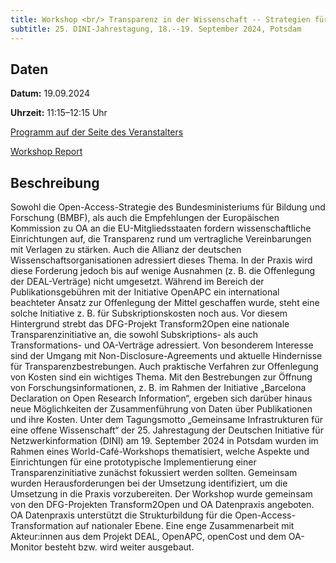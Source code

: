 ```yaml
---
title: Workshop <br/> Transparenz in der Wissenschaft -- Strategien für offene Informationsversorgung 
subtitle: 25. DINI-Jahrestagung, 18.--19. September 2024, Potsdam
---
```

## Daten

**Datum:** 19.09.2024

**Uhrzeit:** 11:15--12:15 Uhr

[Programm auf der Seite des Veranstalters](https://dini.de/veranstaltungen/jahrestagungen/25-dini-jahrestagung/programm-der-25-dini-jahrestagung)

[Workshop Report](https://doi.org/10.5281/zenodo.14505423)

## Beschreibung

Sowohl die Open-Access-Strategie des Bundesministeriums für Bildung und Forschung (BMBF), als auch die Empfehlungen der Europäischen Kommission zu OA an die EU-Mitgliedsstaaten fordern wissenschaftliche Einrichtungen auf, die Transparenz rund um vertragliche Vereinbarungen mit Verlagen zu stärken. Auch die Allianz der deutschen Wissenschaftsorganisationen adressiert dieses Thema. In der Praxis wird diese Forderung jedoch bis auf wenige Ausnahmen (z. B. die Offenlegung der DEAL-Verträge) nicht umgesetzt. Während im Bereich der Publikationsgebühren mit der Initiative OpenAPC ein international beachteter Ansatz zur Offenlegung der Mittel geschaffen wurde, steht eine solche Initiative z. B. für Subskriptionskosten noch aus. Vor diesem Hintergrund strebt das DFG-Projekt Transform2Open eine nationale Transparenzinitiative an, die sowohl Subskriptions- als auch Transformations- und OA-Verträge adressiert. Von besonderem Interesse sind der Umgang mit Non-Disclosure-Agreements und aktuelle Hindernisse für Transparenzbestrebungen. Auch praktische Verfahren zur Offenlegung von Kosten sind ein wichtiges Thema. Mit den Bestrebungen zur Öffnung von Forschungsinformationen, z. B. im Rahmen der Initiative „Barcelona Declaration on Open Research Information“, ergeben sich darüber hinaus neue Möglichkeiten der Zusammenführung von Daten über Publikationen und ihre Kosten. Unter dem Tagungsmotto „Gemeinsame Infrastrukturen für eine offene Wissenschaft“ der 25. Jahrestagung der Deutschen Initiative für Netzwerkinformation (DINI) am 19. September 2024 in Potsdam wurden im Rahmen eines World-Café-Workshops thematisiert, welche Aspekte und Einrichtungen für eine prototypische Implementierung einer Transparenzinitiative zunächst fokussiert werden sollten. Gemeinsam wurden Herausforderungen bei der Umsetzung identifiziert, um die Umsetzung in die Praxis vorzubereiten. Der Workshop wurde gemeinsam von den DFG-Projekten Transform2Open und OA Datenpraxis angeboten. OA Datenpraxis unterstützt die Strukturbildung für die Open-Access-Transformation auf nationaler Ebene. Eine enge Zusammenarbeit mit Akteur:innen aus dem Projekt DEAL, OpenAPC, openCost und dem OA-Monitor besteht bzw. wird weiter ausgebaut.